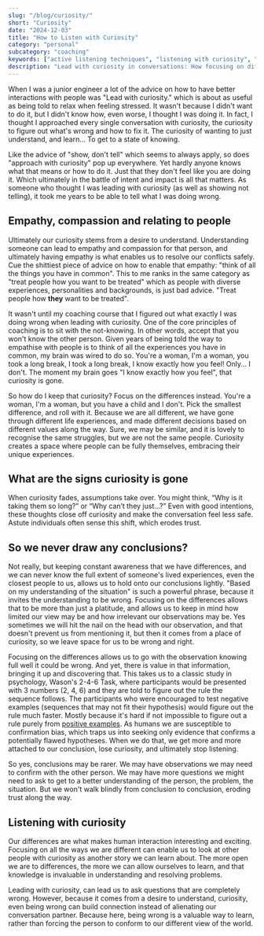 ```yaml
---
slug: "/blog/curiosity/"
short: "Curiosity"
date: "2024-12-03"
title: "How to Listen with Curiosity"
category: "personal"
subcategory: "coaching"
keywords: ["active listening techniques", "listening with curiosity", "empathy and coaching", "effective communication tips", "coaching principles", "confirmation bias in communication", "overcoming assumptions in communication", "effective conflict resolution", "effective problem solving", "overcoming assumptions in relationships", "safe communication", "open communication", "listening for black swans", "Wason's 2-4-6 task", "fostering trust in communication"]
description: "Lead with curiosity in conversations: How focusing on differences, overcoming assumptions, and embracing the unknown are keys to empathetic communication and effective problem-solving."
---
```


When I was a junior engineer a lot of the advice on how to have better interactions with people was "Lead with curiosity." which is about as useful as being told to relax when feeling stressed. It wasn't because I didn't want to do it, but I didn't know how, even worse, I thought I was doing it. In fact, I thought I approached every single conversation with curiosity, the curiosity to figure out what's wrong and how to fix it. The curiosity of wanting to just understand, and learn... To get to a state of knowing. 

Like the advice of "show, don't tell" which seems to always apply, so does "approach with curiosity" pop up everywhere. Yet hardly anyone knows what that means or how to do it. Just that they don't feel like you are doing it. Which ultimately in the battle of intent and impact is all that matters. As someone who thought I was leading with curiosity (as well as showing not telling), it took me years to be able to tell what I was doing wrong. 

## Empathy, compassion and relating to people

Ultimately our curiosity stems from a desire to understand. Understanding someone can lead to empathy and compassion for that person, and ultimately having empathy is what enables us to resolve our conflicts safely. Cue the shittiest piece of advice on how to enable that empathy: "think of all the things you have in common". This to me ranks in the same category as "treat people how you want to be treated" which as people with diverse experiences, personalities and backgrounds, is just bad advice. "Treat people how **they** want to be treated". 

It wasn't until my coaching course that I figured out what exactly I was doing wrong when leading with curiosity. One of the core principles of coaching is to sit with the not-knowing. In other words, accept that you won't know the other person. Given years of being told the way to empathise with people is to think of all the experiences you have in common, my brain was wired to do so. You're a woman, I'm a woman, you took a long break, I took a long break, I know exactly how you feel! Only... I don't. The moment my brain goes "I know exactly how you feel", that curiosity is gone. 

So how do I keep that curiosity? Focus on the differences instead. You're a woman, I'm a woman, but you have a child and I don't. Pick the smallest difference, and roll with it. Because we are all different, we have gone through different life experiences, and made different decisions based on different values along the way. Sure, we may be similar, and it is lovely to recognise the same struggles, but we are not the same people. Curiosity creates a space where people can be fully themselves, embracing their unique experiences. 

## What are the signs curiosity is gone

When curiosity fades, assumptions take over. You might think, “Why is it taking them so long?” or “Why can’t they just...?” Even with good intentions, these thoughts close off curiosity and make the conversation feel less safe. Astute individuals often sense this shift, which erodes trust.

## So we never draw any conclusions?

Not really, but keeping constant awareness that we have differences, and we can never know the full extent of someone's lived experiences, even the closest people to us, allows us to hold onto our conclusions lightly. "Based on my understanding of the situation" is such a powerful phrase, because it invites the understanding to be wrong. Focusing on the differences allows that to be more than just a platitude, and allows us to keep in mind how limited our view may be and how irrelevant our observations may be. Yes sometimes we will hit the nail on the head with our observation, and that doesn't prevent us from mentioning it, but then it comes from a place of curiosity, so we leave space for us to be wrong and right. 

Focusing on the differences allows us to go with the observation knowing full well it could be wrong. And yet, there is value in that information, bringing it up and discovering that. This takes us to a classic study in psychology, Wason's 2-4-6 Task, where participants would be presented with 3 numbers (2, 4, 6) and they are told to figure out the rule the sequence follows. The participants who were encouraged to test negative examples (sequences that may not fit their hypothesis) would figure out the rule much faster. Mostly because it's hard if not impossible to figure out a rule purely from [positive examples](/blog/positive_examples/). As humans we are susceptible to confirmation bias, which traps us into seeking only evidence that confirms a potentially flawed hypotheses. When we do that, we get more and more attached to our conclusion, lose curiosity, and ultimately stop listening. 

So yes, conclusions may be rarer. We may have observations we may need to confirm with the other person. We may have more questions we might need to ask to get to a better understanding of the person, the problem, the situation. But we won't walk blindly from conclusion to conclusion, eroding trust along the way.

## Listening with curiosity

Our differences are what makes human interaction interesting and exciting. Focusing on all the ways we are different can enable us to look at other people with curiosity as another story we can learn about. The more open we are to differences, the more we can allow ourselves to learn, and that knowledge is invaluable in understanding and resolving problems.

Leading with curiosity, can lead us to ask questions that are completely wrong. However, because it comes from a desire to understand, curiosity, even being wrong can build connection instead of alienating our conversation partner. Because here, being wrong is a valuable way to learn, rather than forcing the person to conform to our different view of the world.
